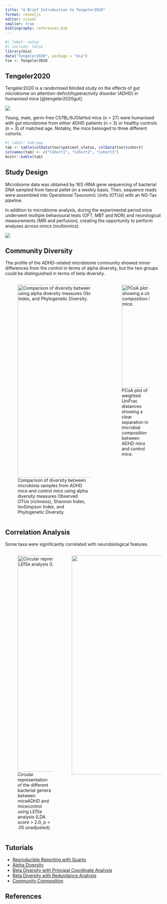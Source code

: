 ```yaml
---
title: "A Brief Introduction to Tengeler2020"
format: revealjs
editor: visual
smaller: true
bibliography: references.bib
---
```


```r
#| label: setup
#| include: false
library(mia)
data("Tengeler2020", package = "mia")
tse <- Tengeler2020
```

## Tengeler2020

Tengeler2020 is a randomised blinded study on the effects of gut microbiome on attention-deficit/hyperactivity disorder (ADHD) in humanised mice [@tengeler2020gut].

![](images/tengeler_paper.png){fig-align="center"}

Young, male, germ-free C57BL/6JOlaHsd mice (n = 27) were humanised with gut microbiome from either ADHD patients (n = 3) or healthy controls (n = 3) of matched age. Notably, the mice belonged to three different cohorts.

```r
#| label: tab-pop
tab <- table(colData(tse)$patient_status, colData(tse)$cohort)
colnames(tab) <- c("Cohort1", "Cohort2", "Cohort3")
knitr::kable(tab)
```

## Study Design

Microbiome data was obtained by 16S rRNA gene sequencing of bacterial DNA sampled from faecal pellet on a weekly basis. Then, sequence reads were assembled into Operational Taxonomic Units (OTUs) with an NG-Tax pipeline.

In addition to microbiome analysis, during the experimental period mice underwent multiple behavioural tests (OFT, MBT and NOR) and neurological measurements (MRI and perfusion), creating the opportunity to perform analyses across omics (multiomics).

![](images/tengeler_timeline.png)

## Community Diversity

The profile of the ADHD-related microbiome community showed minor differences from the control in terms of alpha diversity, but the two groups could be distinguished in terms of beta diversity.

::: columns
::: {.column width="65%"}
![Comparison of diversity between microbiota samples from ADHD mice and control mice using alpha diversity measures Observed OTUs (richness), Shannon Index, InvSimpson Index, and Phylogenetic Diversity.](images/tengeler_alpha.png){fig-align="center" width="618"}
:::

::: {.column width="35%"}
![PCoA plot of weighted UniFrac distances showing a clear separation in microbial composition between ADHD mice and control mice.](images/tengeler_beta.png){fig-align="center" width="330"}
:::
:::

## Correlation Analysis

Some taxa were significantly correlated with neurobiological features.

::: columns
::: {.column width="40%"}
![Circular representation of the different bacterial genera between miceADHD and micecontrol using LEfSe analysis (LDA score \> 2.0, p \< .05 unadjusted).](images/tengeler_phylotree.png){fig-align="center" width="693"}
:::

::: {.column width="60%"}
![](images/tengeler_cor.png){fig-align="center" width="702"}
:::
:::

## Tutorials

::: nonincremental
-   [Reproducible Reporting with Quarto](https://microbiome.github.io/outreach/tengeler_quarto.html)
-   [Alpha Diversity](https://microbiome.github.io/outreach/tengeler_alpha_diversity.html)
-   [Beta Diversity with Principal Coordinate Analysis](https://microbiome.github.io/outreach/tengeler_pcoa.html)
-   [Beta Diversity with Redundance Analysis](https://microbiome.github.io/outreach/tengeler_dbrda.html)
-   [Community Composition](https://microbiome.github.io/outreach/tengeler_community_composition.html)
:::

## References
